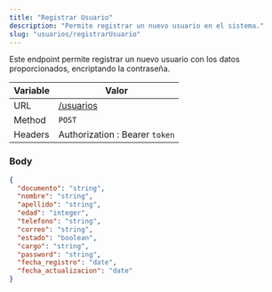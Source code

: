 ```yaml
---
title: "Registrar Usuario"
description: "Permite registrar un nuevo usuario en el sistema."
slug: "usuarios/registrarUsuario"
---
```


Este endpoint permite registrar un nuevo usuario con los datos proporcionados, encriptando la contraseña.

| Variable | Valor                          |
| -------- | ------------------------------ |
| URL      | [/usuarios](/usuarios)         |
| Method   | `POST`                         |
| Headers  | Authorization : Bearer `token` |

### Body

```json
{
  "documento": "string",
  "nombre": "string",
  "apellido": "string",
  "edad": "integer",
  "telefono": "string",
  "correo": "string",
  "estado": "boolean",
  "cargo": "string",
  "password": "string",
  "fecha_registro": "date",
  "fecha_actualizacion": "date"
}
```

